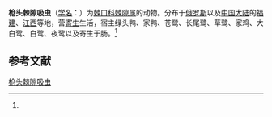 {{Speciesbox
| name = 枪头棘隙吸虫
| status = 
| status_system = 
| image = 
| genus = Echinochasmus
| species = beleocephalus
| authority = (Linstow, 1873)<ref name='id10101'>{{cite web| url =http://www.bioinfo.cn/db05/BjdwSpecies.php?action=view&id=10101| title =枪头棘隙吸虫| work =《中国动物物种编目数据库》| publisher =中国科学院微生物研究所| author =中国科学院动物研究所| accessdate =2009-04-16}}{{dead link|date=2018年3月 |bot=InternetArchiveBot |fix-attempted=yes }}</ref>
}}

'''枪头棘隙吸虫'''（[[学名|学名]]：{{lang|la|''Echinochasmus beleocephalus''}}）为[[棘口科|棘口科]][[棘隙属|棘隙属]]的动物。分布于[[俄罗斯|俄罗斯]]以及[[中国大陆|中国大陆]]的[[福建|福建]]、[[江西|江西]]等地，营[[寄生|寄生]]生活，宿主绿头鸭、家鸭、苍鹭、长尾鹭、草鹭、家鸡、大白鹭、白鹭、夜鹭以及寄生于肠。<ref name='id10101'/>

== 参考文献 ==
{{reflist}}

{{Wikispecies|Echinochasmus beleocephalus}}
{{Taxonbar|from=Q17626159}}

[[Category:棘隙属|枪头棘隙吸虫]]


{{吸虫小作品}}